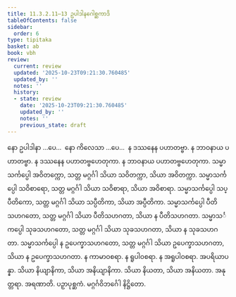```yaml
---
title: 11.3.2.11–13 ဥပါဒါနဂေါစ္ဆကာဒိ
tableOfContents: false
sidebar:
  order: 6
type: tipitaka
basket: ab
book: vbh
review:
  current: review
  updated: '2025-10-23T09:21:30.760485'
  updated_by: ''
  notes: ''
  history:
  - state: review
    date: '2025-10-23T09:21:30.760485'
    updated_by: ''
    notes: ''
    previous_state: draft
---
```



<ReviewStatus review={frontmatter.review} showDetails={true} />

<HypothesisAnnotation frontmatter={frontmatter} />

<DynamicBreadcrumb />

<Paragraph number="1696" book="vbh">
နော ဥပါဒါနာ …ပေ…  နော ကိလေသာ …ပေ…  န ဒဿနေန ပဟာတဗ္ဗာ. န ဘာဝနာယ ပဟာတဗ္ဗာ. န ဒဿနေန ပဟာတဗ္ဗဟေတုကာ. န ဘာဝနာယ ပဟာတဗ္ဗဟေတုကာ. သမ္မာသင်္ကပ္ပေါ အဝိတက္ကော, သတ္တ မဂ္ဂင်္ဂါ သိယာ သဝိတက္ကာ, သိယာ အဝိတက္ကာ. သမ္မာသင်္ကပ္ပေါ သဝိစာရော, သတ္တ မဂ္ဂင်္ဂါ သိယာ သဝိစာရာ, သိယာ အဝိစာရာ. သမ္မာသင်္ကပ္ပေါ သပ္ပီတိကော, သတ္တ မဂ္ဂင်္ဂါ သိယာ သပ္ပီတိကာ, သိယာ အပ္ပီတိကာ. သမ္မာသင်္ကပ္ပေါ ပီတိသဟဂတော, သတ္တ မဂ္ဂင်္ဂါ သိယာ ပီတိသဟဂတာ, သိယာ န ပီတိသဟဂတာ. သမ္မာသင်္ကပ္ပေါ သုခသဟဂတော, သတ္တ မဂ္ဂင်္ဂါ သိယာ သုခသဟဂတာ, သိယာ န သုခသဟဂတာ. သမ္မာသင်္ကပ္ပေါ န ဥပေက္ခာသဟဂတော, သတ္တ မဂ္ဂင်္ဂါ သိယာ ဥပေက္ခာသဟဂတာ, သိယာ န ဥပေက္ခာသဟဂတာ. န ကာမာဝစရာ. န ရူပါဝစရာ. န အရူပါဝစရာ. အပရိယာပန္နာ. သိယာ နိယျာနိကာ, သိယာ အနိယျာနိကာ. သိယာ နိယတာ, သိယာ အနိယတာ. အနုတ္တရာ. အရဏာတိ.

</Paragraph>

<Paragraph number="1697" type="center" book="vbh">
ပဉှာပုစ္ဆကံ.



</Paragraph>

<Paragraph number="1698" type="center" book="vbh">
မဂ္ဂင်္ဂဝိဘင်္ဂေါ နိဋ္ဌိတော.
</Paragraph>